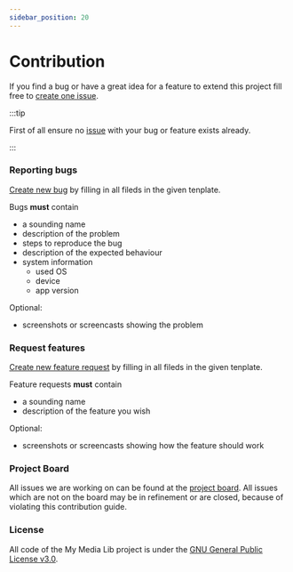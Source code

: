 ```yaml
---
sidebar_position: 20
---
```


# Contribution

If you find a bug or have a great idea for a feature to extend this project fill free to [create one issue](https://github.com/we-kode/mml.project/issues/new/choose).

:::tip

First of all ensure no [issue](https://github.com/we-kode/mml.project/issues) with your bug or feature exists already.

:::

### Reporting bugs

[Create new bug](https://github.com/we-kode/mml.project/issues/new?assignees=&labels=&template=bug_report.md&title=) by filling in all fileds in the given tenplate.

Bugs **must** contain 
- a sounding name
- description of the problem
- steps to reproduce the bug
- description of the expected behaviour
- system information
  - used OS
  - device
  - app version

Optional:
- screenshots or screencasts showing the problem

### Request features

[Create new feature request](https://github.com/we-kode/mml.project/issues/new?assignees=&labels=&template=feature_request.md&title=) by filling in all fileds in the given tenplate.

Feature requests **must** contain
- a sounding name
- description of the feature you wish

Optional:
- screenshots or screencasts showing how the feature should work

### Project Board

All issues we are working on can be found at the [project board](https://github.com/orgs/we-kode/projects/1). All issues which are not on the board may be in refinement or are closed, because of violating this contribution guide.

### License

All code of the My Media Lib project is under the [GNU General Public License v3.0](https://github.com/we-kode/mml.project/blob/master/LICENSE).
